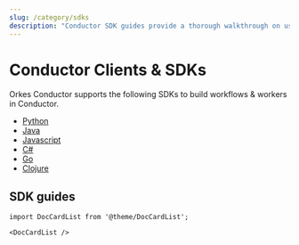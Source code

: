 ```yaml
---
slug: /category/sdks
description: "Conductor SDK guides provide a thorough walkthrough on using orchestration to create applications in the language of your choice."
---
```



# Conductor Clients & SDKs

Orkes Conductor supports the following SDKs to build workflows & workers in Conductor.

- [Python](https://github.com/conductor-sdk/conductor-python)
- [Java](https://github.com/orkes-io/orkes-conductor-client)
- [Javascript](https://github.com/conductor-sdk/conductor-javascript)
- [C#](https://github.com/conductor-sdk/conductor-csharp)
- [Go](https://github.com/conductor-sdk/conductor-go)
- [Clojure](https://github.com/conductor-sdk/conductor-clojure)

## SDK guides

```mdx-code-block
import DocCardList from '@theme/DocCardList';

<DocCardList />
```